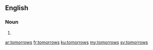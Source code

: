 ==English==

===Noun===
{{head|en|plural}}

# {{plural of|tomorrow|lang=en|nocat=1}}

[[ar:tomorrows]]
[[fr:tomorrows]]
[[ku:tomorrows]]
[[my:tomorrows]]
[[sv:tomorrows]]